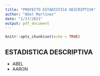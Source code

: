 ```yaml
---
title: "PROYECTO ESTADISTICA DESCRIPTIVA"
author: "Abel Martínez"
date: "1/17/2021"
output: pdf_document
---
```


```r
knitr::opts_chunk$set(echo = TRUE)
```

## ESTADISTICA DESCRIPTIVA 

* ABEL
* AARON
